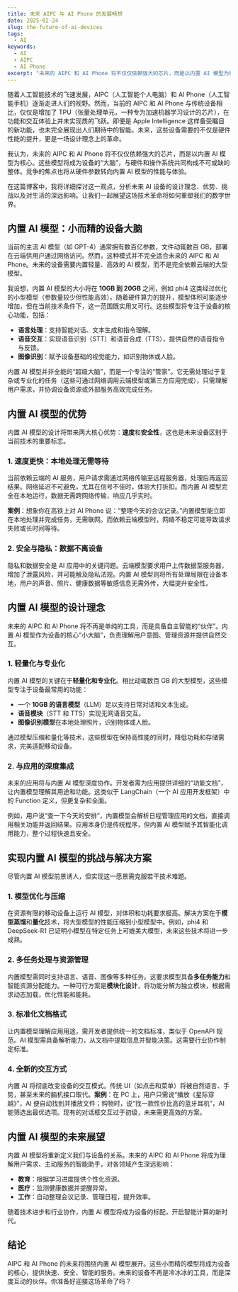 ```yaml
---
title: 未来 AIPC 与 AI Phone 的发展畅想
date: 2025-02-24
slug: the-future-of-ai-devices
tags:
  - AI
keywords:
  - AI
  - AIPC
  - AI Phone
excerpt: "未来的 AIPC 和 AI Phone 将不仅仅依赖强大的芯片，而是以内置 AI 模型为核心。这些模型将成为设备的“大脑”，与硬件和操作系统共同构成不可或缺的整体。竞争的焦点也将从硬件参数转向内置 AI 模型的性能与体验。"
---
```


随着人工智能技术的飞速发展，AIPC（人工智能个人电脑）和 AI Phone（人工智能手机）逐渐走进人们的视野。然而，当前的 AIPC 和 AI Phone 与传统设备相比，仅仅是增加了 TPU（张量处理单元，一种专为加速机器学习设计的芯片），在功能和交互体验上并未实现质的飞跃。即便是 Apple Intelligence 这样备受瞩目的新功能，也未完全展现出人们期待中的智能。未来，这些设备需要的不仅是硬件性能的提升，更是一场设计理念上的革命。

我认为，未来的 AIPC 和 AI Phone 将不仅仅依赖强大的芯片，而是以内置 AI 模型为核心。这些模型将成为设备的“大脑”，与硬件和操作系统共同构成不可或缺的整体。竞争的焦点也将从硬件参数转向内置 AI 模型的性能与体验。

在这篇博客中，我将详细探讨这一观点，分析未来 AI 设备的设计理念、优势、挑战以及对生活的深远影响。让我们一起展望这场技术革命将如何重塑我们的数字世界。

## 内置 AI 模型：小而精的设备大脑

当前的主流 AI 模型（如 GPT-4）通常拥有数百亿参数，文件动辄数百 GB，部署在云端供用户通过网络访问。然而，这种模式并不完全适合未来的 AIPC 和 AI Phone。未来的设备需要内置轻量、高效的 AI 模型，而不是完全依赖云端的大型模型。

我设想，内置 AI 模型的大小将在 **10GB 到 20GB** 之间，例如 phi4 这类经过优化的小型模型（参数量较少但性能高效）。随着硬件算力的提升，模型体积可能逐步增加，但在当前技术条件下，这一范围既实用又可行。这些模型将专注于设备的核心功能，包括：

- **语言处理**：支持智能对话、文本生成和指令理解。
- **语音交互**：实现语音识别（STT）和语音合成（TTS），提供自然的语音指令与反馈。
- **图像识别**：赋予设备基础的视觉能力，如识别物体或人脸。

内置 AI 模型并非全能的“超级大脑”，而是一个专注的“管家”。它无需处理过于复杂或专业化的任务（这些可通过网络调用云端模型或第三方应用完成），只需理解用户需求，并协调设备资源或外部服务高效完成任务。

## 内置 AI 模型的优势

内置 AI 模型的设计将带来两大核心优势：**速度**和**安全性**，这也是未来设备区别于当前技术的重要标志。

### 1. 速度更快：本地处理无需等待

当前依赖云端的 AI 服务，用户请求需通过网络传输至远程服务器，处理后再返回结果。网络延迟不可避免，尤其在信号不佳时，体验大打折扣。而内置 AI 模型完全在本地运行，数据无需跨网络传输，响应几乎实时。

**案例**：想象你在高铁上对 AI Phone 说：“整理今天的会议记录。”内置模型能立即在本地处理并完成任务，无需联网。而依赖云端模型时，网络不稳定可能导致请求失败或长时间等待。

### 2. 安全与隐私：数据不离设备

隐私和数据安全是 AI 应用中的关键问题。云端模型要求用户上传数据至服务器，增加了泄露风险，并可能触及隐私法规。内置 AI 模型则将所有处理局限在设备本地，用户的声音、照片、健康数据等敏感信息无需外传，大幅提升安全性。

## 内置 AI 模型的设计理念

未来的 AIPC 和 AI Phone 将不再是单纯的工具，而是具备自主智能的“伙伴”。内置 AI 模型作为设备的核心“小大脑”，负责理解用户意图、管理资源并提供自然交互。

### 1. 轻量化与专业化

内置 AI 模型的关键在于**轻量化和专业化**。相比动辄数百 GB 的大型模型，这些模型专注于设备最常用的功能：

- 一个 **10GB 的语言模型**（LLM）足以支持日常对话和文本生成。
- **语音模块**（STT 和 TTS）实现无网语音交互。
- **图像识别模型**在本地处理照片，识别物体或人脸。

通过模型压缩和量化等技术，这些模型在保持高性能的同时，降低功耗和存储需求，完美适配移动设备。

### 2. 与应用的深度集成

未来的应用将与内置 AI 模型深度协作。开发者需为应用提供详细的“功能文档”，让内置模型理解其用途和功能。这类似于 LangChain（一个 AI 应用开发框架）中的 Function 定义，但更复杂和全面。

例如，用户说“查一下今天的安排”，内置模型会解析日程管理应用的文档，直接调用相关功能并返回结果。应用本身仍是传统程序，但内置 AI 模型赋予其智能化调用能力，整个过程快速且安全。

## 实现内置 AI 模型的挑战与解决方案

尽管内置 AI 模型前景诱人，但实现这一愿景需克服若干技术难题。

### 1. 模型优化与压缩

在资源有限的移动设备上运行 AI 模型，对体积和功耗要求极高。解决方案在于**模型蒸馏**和**量化**技术，将大型模型的性能压缩到小型模型中。例如，phi4 和 DeepSeek-R1 已证明小模型在特定任务上可媲美大模型，未来这些技术将进一步成熟。

### 2. 多任务处理与资源管理

内置模型需同时支持语言、语音、图像等多种任务。这要求模型具备**多任务能力**和智能资源分配能力。一种可行方案是**模块化设计**，将功能分解为独立模块，根据需求动态加载，优化性能和能耗。

### 3. 标准化文档格式

让内置模型理解应用用途，需开发者提供统一的文档标准，类似于 OpenAPI 规范。AI 模型需具备解析能力，从文档中提取信息并智能决策。这需要行业协作制定标准。

### 4. 全新的交互方式

内置 AI 将彻底改变设备的交互模式。传统 UI（如点击和菜单）将被自然语言、手势，甚至未来的脑机接口取代。**案例**：在 PC 上，用户只需说“播放《星际穿越》”，AI 便自动找到并播放文件；购物时，说“找一款性价比高的蓝牙耳机”，AI 能筛选出最优选项。现有的对话框交互过于初级，未来需更高效的方案。

## 内置 AI 模型的未来展望

内置 AI 模型将重新定义我们与设备的关系。未来的 AIPC 和 AI Phone 将成为理解用户需求、主动服务的智能助手，对各领域产生深远影响：

- **教育**：根据学习进度提供个性化资源。
- **医疗**：监测健康数据并提醒异常。
- **工作**：自动整理会议记录、管理日程，提升效率。

随着技术进步和行业协作，内置 AI 模型将成为设备的标配，开启智能计算的新时代。

## 结论

AIPC 和 AI Phone 的未来将围绕内置 AI 模型展开。这些小而精的模型将成为设备的核心，提供快速、安全、智能的服务。未来的设备不再是冷冰冰的工具，而是深度互动的伙伴。你准备好迎接这场革命了吗？
